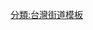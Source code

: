 {{Navbox
|name=嘉義市鄉道
|state=uncollapsed
|title=[[嘉義市鄉道列表]]
|titlestyle=background:lightgray; color:black;
|showcol=
|image=[[File:TW_THWcty-cy8.png|50px]]
|color=
|style=width:80%;text-align:left;
|groupstyle=background:sliver; color:black;
|list1=[[市1線 (嘉義市)|1]]－[[市2線 (嘉義市)|2]]－[[市3線 (嘉義市)|3]]－[[市4線 (嘉義市)|4]]－[[市5線 (嘉義市)|5]]－[[市嘉6線|6]]－[[市7線 (基隆市)|7]]－[[市嘉8線|8]]－[[市嘉9線|9]]－[[市10線 (嘉義市)|10]]－[[市11線 (嘉義市)|11]]－[[市嘉南13線|13]]－[[嘉市83線|83]]
|below=各鄉道起終點與里程及最近的更動記錄詳述於[[嘉義市鄉道列表]]}}
<noinclude>
[[分類:台灣街道模板]]
[[Category:嘉義市模板|{{PAGENAME}}]]
</noinclude>